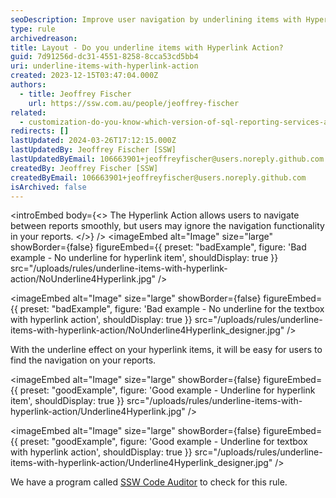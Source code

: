 ```yaml
---
seoDescription: Improve user navigation by underlining items with Hyperlink Action in your reports.
type: rule
archivedreason:
title: Layout - Do you underline items with Hyperlink Action?
guid: 7d91256d-dc31-4551-8258-8cca53cd5bb4
uri: underline-items-with-hyperlink-action
created: 2023-12-15T03:47:04.000Z
authors:
  - title: Jeoffrey Fischer
    url: https://ssw.com.au/people/jeoffrey-fischer
related:
  - customization-do-you-know-which-version-of-sql-reporting-services-and-visual-studio-you-are-using
redirects: []
lastUpdated: 2024-03-26T17:12:15.000Z
lastUpdatedBy: Jeoffrey Fischer [SSW]
lastUpdatedByEmail: 106663901+jeoffreyfischer@users.noreply.github.com
createdBy: Jeoffrey Fischer [SSW]
createdByEmail: 106663901+jeoffreyfischer@users.noreply.github.com
isArchived: false
---
```


<introEmbed
  body={<>
The Hyperlink Action allows users to navigate between reports smoothly, but users may ignore the navigation functionality in your reports.
  </>}
/>
<imageEmbed
  alt="Image"
  size="large"
  showBorder={false}
  figureEmbed={{
    preset: "badExample",
    figure: 'Bad example - No underline for hyperlink item',
    shouldDisplay: true
  }}
  src="/uploads/rules/underline-items-with-hyperlink-action/NoUnderline4Hyperlink.jpg"
/>

<imageEmbed
  alt="Image"
  size="large"
  showBorder={false}
  figureEmbed={{
    preset: "badExample",
    figure: 'Bad example - No underline for the textbox with hyperlink action',
    shouldDisplay: true
  }}
  src="/uploads/rules/underline-items-with-hyperlink-action/NoUnderline4Hyperlink_designer.jpg"
/>

With the underline effect on your hyperlink items, it will be easy for users to find the navigation on your reports.

<imageEmbed
  alt="Image"
  size="large"
  showBorder={false}
  figureEmbed={{
    preset: "goodExample",
    figure: 'Good example - Underline for hyperlink item',
    shouldDisplay: true
  }}
  src="/uploads/rules/underline-items-with-hyperlink-action/Underline4Hyperlink.jpg"
/>

<imageEmbed
  alt="Image"
  size="large"
  showBorder={false}
  figureEmbed={{
    preset: "goodExample",
    figure: 'Good example - Underline for textbox with hyperlink action',
    shouldDisplay: true
  }}
  src="/uploads/rules/underline-items-with-hyperlink-action/Underline4Hyperlink_designer.jpg"
/>

We have a program called [SSW Code Auditor](https://codeauditor.com/) to check for this rule.

